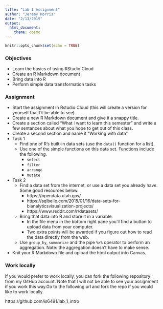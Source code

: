 ```yaml
---
title: "Lab 1 Assignment"
author: "Jeremy Morris"
date: "2/13/2019"
output: 
  html_document: 
    theme: cosmo
---
```


```r
knitr::opts_chunk$set(echo = TRUE)
```

### Objectives

* Learn the basics of using RStudio Cloud
* Create an R Markdown document
* Bring data into R
* Perform simple data transformation tasks

### Assignment

* Start the assignment in Rstudio Cloud (this will create a version for yourself that I'll be able to see).
* Create a new R Markdown document and give it a snappy title.
* Create a section called "What I want to learn this semester" and write a few sentances about what you hope to get out of this class.
* Create a second section and name it "Working with data"
* Task 1
    * Find one of R's built-in data sets (use the `data()` function for a list).
    * Use one of the simple functions on this data set. Functions include the following.
        * `select`
        * `filter`
        * `arrange`
        * `mutate`
* Task 2
    * Find a data set from the internet, or use a data set you already have. Some good resources below.
        * https://opendata.utah.gov/
        * https://sqlbelle.com/2015/01/16/data-sets-for-bianalyticsvisualization-projects/
        * https://www.reddit.com/r/datasets/ 
    * Bring that data into R and store it in a variable.
        * In the file menu in the bottom right pane you'll find a button to upload data from your computer.
        * Two extra points will be awarded if you figure out how to read the data directly from the web.
    * Use `group_by`, `summarize` and the pipe `%>%` operator to perform an aggregation. Note: the aggregation doesn't have to make sense.
* Knit your R Markdown file and upload the html output into Canvas.

### Work locally
If you would prefer to work locally, you can fork the following repository from my GitHub account. Note that I will not be able to see your assignment if you work this way.Go to the following url and fork the repo if you would like to work locally.

https://github.com/is6491/lab_1_intro